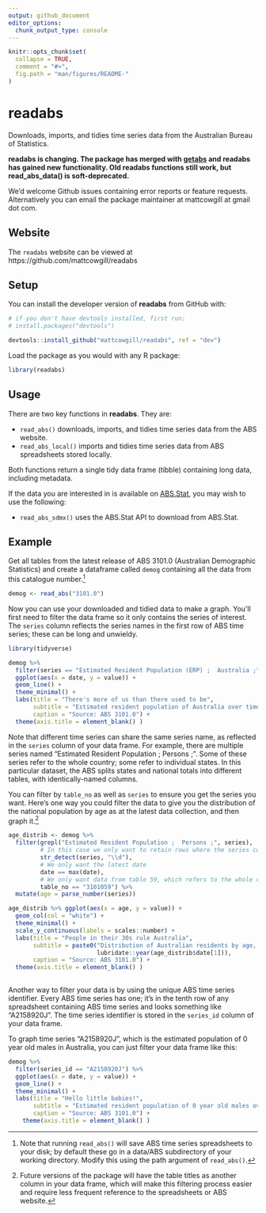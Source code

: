 ```yaml
---
output: github_document
editor_options: 
  chunk_output_type: console
---
```

<!-- README.md is generated from README.Rmd. Please edit that file -->

```r
knitr::opts_chunk$set(
  collapse = TRUE,
  comment = "#>",
  fig.path = "man/figures/README-"
)
```

<!--[![CRAN status](https://www.r-pkg.org/badges/version/readabs)](https://cran.r-project.org/package=readabs)
[![Build Status](https://travis-ci.org/MattCowgill/readabs.svg?branch=master)](https://travis-ci.org/MattCowgill/readabs)-->

# readabs

Downloads, imports, and tidies time series data from the Australian Bureau of Statistics.

**readabs is changing. The package has merged with [getabs](https://github.com/mattcowgill/getabs) and readabs has gained new functionality. Old readabs functions still work, but read_abs_data() is soft-deprecated.**

We'd welcome Github issues containing error reports or feature requests. 
Alternatively you can email the package maintainer at mattcowgill at gmail dot com.

## Website
The `readabs` website can be viewed at https://github.com/mattcowgill/readabs

## Setup

You can install the developer version of **readabs** from GitHub with:

```r
# if you don't have devtools installed, first run:
# install.packages("devtools")

devtools::install_github("mattcowgill/readabs", ref = "dev")
```

Load the package as you would with any R package:

```r
library(readabs)
```


## Usage

There are two key functions in **readabs**. They are:

* `read_abs()` downloads, imports, and tidies time series data from the ABS website.
* `read_abs_local()` imports and tidies time series data from ABS spreadsheets stored locally.

Both functions return a single tidy data frame (tibble) containing long data, including 
metadata.

If the data you are interested in is available on [ABS.Stat](http://stat.data.abs.gov.au),
you may wish to use the following:

* `read_abs_sdmx()` uses the ABS.Stat API to download from ABS.Stat.

## Example

Get all tables from the latest release of ABS 3101.0 (Australian Demographic Statistics) and create a dataframe called `demog` containing all the data from this catalogue number.^[Note that running `read_abs()` will save ABS time series spreadsheets to your disk; by default these go in a data/ABS subdirectory of your working directory. Modify this using the path argument of `read_abs()`.]

```r
demog <- read_abs("3101.0")
```

Now you can use your downloaded and tidied data to make a graph. You'll first need to filter the data frame so it only contains the series of interest. The `series` column reflects the series names in the first row of ABS time series; these can be long and unwieldy. 

```r
library(tidyverse)

demog %>%
  filter(series == "Estimated Resident Population (ERP) ;  Australia ;") %>%
  ggplot(aes(x = date, y = value)) +
  geom_line() +
  theme_minimal() +
  labs(title = "There's more of us than there used to be",
       subtitle = "Estimated resident population of Australia over time (thousands)",
       caption = "Source: ABS 3101.0") +
  theme(axis.title = element_blank() )
```

Note that different time series can share the same series name, as reflected in the `series` column of your data frame. For example, there are multiple series named "Estimated Resident Population ;  Persons ;". Some of these series refer to the whole country; some refer to individual states. In this particular dataset, the ABS splits states and national totals into different tables, with identically-named columns. 

You can filter by `table_no` as well as `series` to ensure you get the series you want. Here's one way you could filter the data to give you the distribution of the national population by age as at the latest data collection, and then graph it.^[Future versions of the package will have the table titles as another column in your data frame, which will make this filtering process easier and require less frequent reference to the spreadsheets or ABS website.]

```r
age_distrib <- demog %>%
  filter(grepl("Estimated Resident Population ;  Persons ;", series),
         # In this case we only want to retain rows where the series contains a digit
         str_detect(series, "\\d"),
         # We only want the latest date
         date == max(date),
         # We only want data from table 59, which refers to the whole country
         table_no == "3101059") %>% 
  mutate(age = parse_number(series)) 

age_distrib %>% ggplot(aes(x = age, y = value)) +
  geom_col(col = "white") +
  theme_minimal() +
  scale_y_continuous(labels = scales::number) +
  labs(title = "People in their 30s rule Australia",
       subtitle = paste0("Distribution of Australian residents by age, ",
                         lubridate::year(age_distrib$date[1])),
       caption = "Source: ABS 3101.0") +
  theme(axis.title = element_blank() )
  
```

Another way to filter your data is by using the unique ABS time series identifier. Every ABS time series has one; it's in the tenth row of any spreadsheet containing ABS time series and looks something like "A2158920J". The time series identifier is stored in the `series_id` column of your data frame.

To graph time series "A2158920J", which is the estimated population of 0 year old males in Australia, you can just filter your data frame like this:

```r
demog %>%
  filter(series_id == "A2158920J") %>%
  ggplot(aes(x = date, y = value)) +
  geom_line() +
  theme_minimal() +
  labs(title = "Hello little babies!",
       subtitle = "Estimated resident population of 0 year old males over time",
       caption = "Source: ABS 3101.0") +
    theme(axis.title = element_blank() )

```

